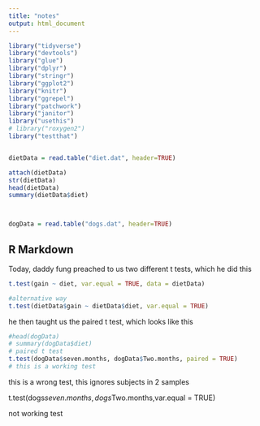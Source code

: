 ```yaml
---
title: "notes"
output: html_document
---
```


```r
library("tidyverse")
library("devtools")
library("glue")
library("dplyr")
library("stringr")
library("ggplot2")
library("knitr")
library("ggrepel")
library("patchwork")
library("janitor")
library("usethis")
# library("roxygen2")
library("testthat")


dietData = read.table("diet.dat", header=TRUE)

attach(dietData)
str(dietData)
head(dietData)
summary(dietData$diet)



dogData = read.table("dogs.dat", header=TRUE)
```

## R Markdown

Today, daddy fung preached to us two different t tests, which he did this 

```r
t.test(gain ~ diet, var.equal = TRUE, data = dietData)
```
```r

#alternative way
t.test(dietData$gain ~ dietData$diet, var.equal = TRUE)

```
he then taught us the paired t test, which looks like this

```r
#head(dogData)
# summary(dogData$diet)
# paired t test
t.test(dogData$seven.months, dogData$Two.months, paired = TRUE)
# this is a working test
```
this is a  wrong test, this ignores subjects in 2 samples

t.test(dogs$seven.months, dogs$Two.months,var.equal = TRUE)

not working test


